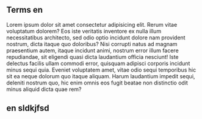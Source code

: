 ## Terms en

Lorem ipsum dolor sit amet consectetur adipisicing elit. Rerum vitae voluptatum dolorem? Eos iste veritatis inventore ex nulla illum necessitatibus architecto, sed odio optio incidunt dolore nam provident nostrum, dicta itaque quo doloribus? Nisi corrupti natus ad magnam praesentium autem, itaque incidunt animi, nostrum error illum facere repudiandae, sit eligendi quasi dicta laudantium officia nesciunt! Iste delectus facilis ullam commodi error, quisquam adipisci corporis incidunt minus sequi quia. Eveniet voluptatem amet, vitae odio sequi temporibus hic sit ea neque dolorum quo itaque aliquam. Harum laudantium impedit sequi, deleniti nostrum quo, hic enim omnis eos fugit beatae non distinctio odit minus aliquid dicta quae rem?
## en sldkjfsd